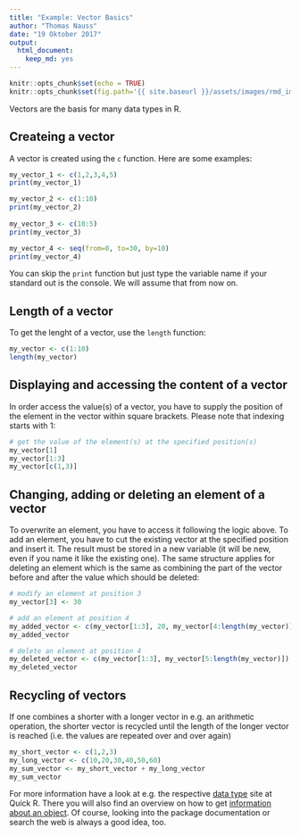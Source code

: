 ```yaml
---
title: "Example: Vector Basics"
author: "Thomas Nauss"
date: "19 Oktober 2017"
output: 
  html_document: 
    keep_md: yes
---
```

```r
knitr::opts_chunk$set(echo = TRUE)
knitr::opts_chunk$set(fig.path='{{ site.baseurl }}/assets/images/rmd_images/e01-01/')
```


Vectors are the basis for many data types in R.

## Createing a vector
A vector is created using the `c` function. Here are some examples:
```r
my_vector_1 <- c(1,2,3,4,5)
print(my_vector_1)

my_vector_2 <- c(1:10)
print(my_vector_2)
 
my_vector_3 <- c(10:5)
print(my_vector_3)

my_vector_4 <- seq(from=0, to=30, by=10)
print(my_vector_4)
```
You can skip the `print` function but just type the variable name if your 
standard out is the console. We will assume that from now on.

## Length of a vector
To get the lenght of a vector, use the `length` function:
```r
my_vector <- c(1:10)
length(my_vector)
```

## Displaying and accessing the content of a vector
In order access the value(s) of a vector, you have to supply the 
position of the element in the vector within square brackets. Please note that
indexing starts with 1:
```r
# get the value of the element(s) at the specified position(s)
my_vector[1]
my_vector[1:3]
my_vector[c(1,3)]
```

## Changing, adding or deleting an element of a vector
To overwrite an element, you have to access
it following the logic above. To add an element, you have to cut the existing 
vector at the specified position and insert it. The result must be stored in
a new variable (it will be new, even if you name it like the existing one). 
The same structure applies for deleting an element which is the same as combining
the part of the vector before and after the value which should be deleted:
```r
# modify an element at position 3
my_vector[3] <- 30

# add an element at position 4
my_added_vector <- c(my_vector[1:3], 20, my_vector[4:length(my_vector)])
my_added_vector
```
```r
# delete an element at position 4
my_deleted_vector <- c(my_vector[1:3], my_vector[5:length(my_vector)])
my_deleted_vector
```

## Recycling of vectors
If one combines a shorter with a longer vector in e.g. an arithmetic
operation, the shorter vector is recycled until the length of the longer vector 
is reached (i.e. the values are repeated over and over again)
```r
my_short_vector <- c(1,2,3)
my_long_vector <- c(10,20,30,40,50,60)
my_sum_vector <- my_short_vector + my_long_vector
my_sum_vector
```
For more information have a look at e.g. the respective [data type](http://www.statmethods.net/input/datatypes.html) site at Quick R. There you will also find an overview on how to get [information about an object](http://www.statmethods.net/input/contents.html). 
Of course, looking into the package documentation or search the web is always a good idea, too.